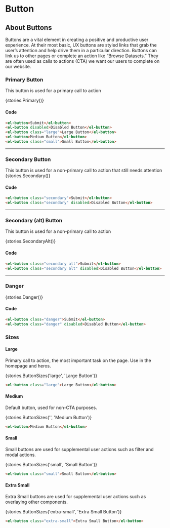 

<Meta title="Components/Button" component={ElButton} />

# Button

## About Buttons
Buttons are a vital element in creating a positive and productive user experience. At their most basic, UX buttons are styled links that grab the user’s attention and help drive them in a particular direction. Buttons can link us to other pages or complete an action like “Browse Datasets.” They are often used as calls to actions (CTA) we want our users to complete on our website.

### Primary Button
This button is used for a primary call to action

<Story name='Primary' height='60px'>{stories.Primary()}</Story>

#### Code

```html
<el-button>Submit</el-button>
<el-button disabled>Disabled Button</el-button>
<el-button class="large">Large Button</el-button>
<el-button>Medium Button</el-button>
<el-button class="small">Small Button</el-button>
```

---

### Secondary Button
This button is used for a non-primary call to action that still needs attention
<Story name='Secondary' height='50px'>{stories.Secondary()}</Story>

#### Code

```html
<el-button class="secondary">Submit</el-button>
<el-button class="secondary" disabled>Disabled Button</el-button>
```

---

### Secondary (alt) Button
This button is used for a non-primary call to action

<Story name='Secondary Alt' height='50px'>{stories.SecondaryAlt()}</Story>

#### Code

```html
<el-button class="secondary alt">Submit</el-button>
<el-button class="secondary alt" disabled>Disabled Button</el-button>
```

---

### Danger
<Story name='Danger' height='50px'>{stories.Danger()}</Story>

#### Code

```html
<el-button class="danger">Submit</el-button>
<el-button class="danger" disabled>Disabled Button</el-button>
```

### Sizes

#### Large

Primary call to action, the most important task on the page. Use in the homepage and heros.

<Story name='Large Button' height='60px'>{stories.ButtonSizes('large', 'Large Button')}</Story>

```html
<el-button class="large">Large Button</el-button>
```


#### Medium

Default button, used for non-CTA purposes.

<Story name='Medium Button' height='60px'>{stories.ButtonSizes('', 'Medium Button')}</Story>

```html
<el-button>Medium Button</el-button>
```


#### Small

Small buttons are used for supplemental user actions such as filter and modal actions.

<Story name='Small Button' height='60px'>{stories.ButtonSizes('small', 'Small Button')}</Story>

```html
<el-button class="small">Small Button</el-button>
```


#### Extra Small

Extra Small buttons are used for supplemental user actions such as overlaying other components.

<Story name='Extra Small Button' height='60px'>{stories.ButtonSizes('extra-small', 'Extra Small Button')}</Story>

```html
<el-button class="extra-small">Extra Small Button</el-button>
```
